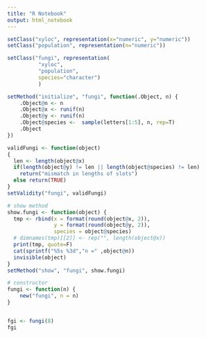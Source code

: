 ```yaml
---
title: "R Notebook"
output: html_notebook
---
```


```r
setClass("xyloc", representation(x="numeric", y="numeric"))
setClass("population", representation(n="numeric"))

setClass("fungi", representation(
          "xyloc", 
          "population", 
          species="character")
          )

setMethod("initialize", "fungi", function(.Object, n) {
    .Object@n <- n 
    .Object@x <- runif(n) 
    .Object@y <- runif(n)
    .Object@species <-  sample(letters[1:5], n, rep=T)
    .Object
})

validFungi <- function(object)
{
  len <- length(object@x)
  if(length(object@y) != len || length(object@species) != len)
    return("mismatch in lengths of slots")
  else return(TRUE)
}
setValidity("fungi", validFungi)

# show method
show.fungi <- function(object) {
  tmp <- rbind(x = format(round(object@x, 2)),
               y = format(round(object@y, 2)),
               species = object@species)
  # dimnames(tmp)[[2]] <- rep("", length(object@x))
  print(tmp, quote=F)
  cat(sprintf("%5s %3d","n =" ,object@n))
  invisible(object)
}
setMethod("show", "fungi", show.fungi)

# constructor
fungi <- function(n) {
    new("fungi", n = n)
}


fgi <- fungi(8)
fgi
```








